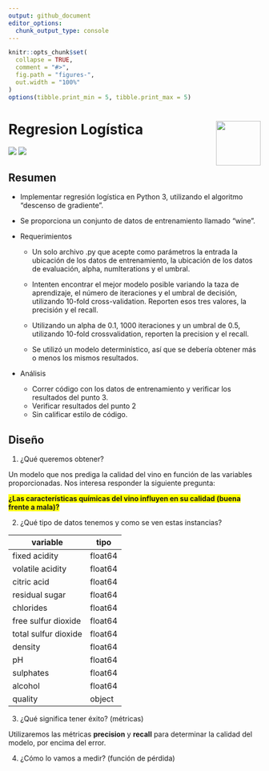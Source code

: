 ```yaml
---
output: github_document
editor_options: 
  chunk_output_type: console
---
```


<!-- github doc -->
<!-- https://bit.ly/3IBkDvG -->

```r
knitr::opts_chunk$set(
  collapse = TRUE,
  comment = "#>",
  fig.path = "figures-",
  out.width = "100%"
)
options(tibble.print_min = 5, tibble.print_max = 5)
```

# Regresion Logística <img src='figures/python.svg' align="right" height="89" />

<!-- badges: start -->
<!-- ![](figures/python.svg) -->
![](figures/pandas.svg)
![](figures/numpy.svg)
<!-- ![](figures/r.svg) -->

## Resumen


<!-- </br> -->

* Implementar regresión logística en Python 3, utilizando el algoritmo "descenso de gradiente".
* Se proporciona un conjunto de datos de entrenamiento llamado "wine".

* Requerimientos

  + Un solo archivo .py que acepte como parámetros la entrada la ubicación de los datos de
  entrenamiento, la ubicación de los datos de evaluación, alpha, numIterations y el umbral.

  + Intenten encontrar el mejor modelo posible variando la taza de aprendizaje, el número de
  iteraciones y el umbral de decisión, utilizando 10-fold cross-validation. Reporten esos tres
  valores, la precisión y el recall.

  + Utilizando un alpha de 0.1, 1000 iteraciones y un umbral de 0.5, utilizando 10-fold
  crossvalidation, reporten la precision y el recall.
  
  + Se utilizó un modelo determinístico, así que se debería obtener más o menos los mismos
  resultados.

* Análisis

  + Correr código con los datos de entrenamiento y verificar los resultados del punto 3.
  + Verificar resultados del punto 2
  + Sin calificar estilo de código.
  
## Diseño

1. ¿Qué queremos obtener?

Un modelo que nos prediga la calidad del vino en función de las variables proporcionadas.
Nos interesa responder la siguiente pregunta:

<span style="background-color: #FFFF00">**¿Las características químicas del vino influyen en
su calidad (buena frente a mala)?**</span>


2. ¿Qué tipo de datos tenemos y como se ven estas instancias?

variable            |    tipo
--------------------| -------------
fixed acidity       |    float64
volatile acidity    |    float64
citric acid         |    float64
residual sugar      |    float64
chlorides           |    float64
free sulfur dioxide |    float64
total sulfur dioxide|    float64
density             |    float64
pH                  |    float64
sulphates           |    float64
alcohol             |    float64
quality             |     object

3. ¿Qué significa tener éxito? (métricas)

Utilizaremos las métricas **precision** y **recall** para determinar la calidad del modelo,
por encima del error.

4. ¿Cómo lo vamos a medir? (función de pérdida)

















































































































